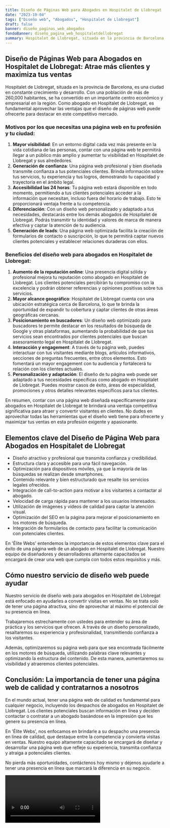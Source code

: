 ```yaml
---
title: Diseño de Páginas Web para Abogados en Hospitalet de Llobregat
date: "2023-10-04"
tags: ["Diseño web", "Abogados", "Hospitalet de Llobregat"]
draft: false
banner: diseño_paginas_web_abogados
fondoBanner: diseño_pagina_web_hospitaletdellobregat
summary: Hospitalet de Llobregat, situada en la provincia de Barcelona, es una ciudad en constante crecimiento y desarrollo. Con una población de más de 260,000 habitantes, se ha convertido en un importante centro económico y empresarial en la región. Como abogado en Hospitalet de Llobregat, es fundamental aprovechar las ventajas que el diseño de páginas web puede ofrecerte para destacar en este competitivo mercado.
---
```



## Diseño de Páginas Web para Abogados en Hospitalet de Llobregat: Atrae más clientes y maximiza tus ventas

Hospitalet de Llobregat, situada en la provincia de Barcelona, es una ciudad en constante crecimiento y desarrollo. Con una población de más de 260,000 habitantes, se ha convertido en un importante centro económico y empresarial en la región. Como abogado en Hospitalet de Llobregat, es fundamental aprovechar las ventajas que el diseño de páginas web puede ofrecerte para destacar en este competitivo mercado.

### Motivos por los que necesitas una página web en tu profesión y tu ciudad:

1. **Mayor visibilidad**: En un entorno digital cada vez más presente en la vida cotidiana de las personas, contar con una página web te permitirá llegar a un público más amplio y aumentar tu visibilidad en Hospitalet de Llobregat y sus alrededores.
2. **Generación de confianza**: Una página web profesional y bien diseñada transmite confianza a tus potenciales clientes. Brinda información sobre tus servicios, tu experiencia y tus logros, demostrando tu capacidad y trayectoria en el ámbito legal.
3. **Accesibilidad las 24 horas**: Tu página web estará disponible en todo momento, permitiendo a tus clientes potenciales acceder a la información que necesitan, incluso fuera del horario de trabajo. Esto te proporcionará ventaja frente a tu competencia.
4. **Diferenciación**: Con un diseño web personalizado y adaptado a tus necesidades, destacarás entre los demás abogados de Hospitalet de Llobregat. Podrás transmitir tu identidad y valores de marca de manera efectiva y captar la atención de tu audiencia.
5. **Generación de leads**: Una página web optimizada facilita la creación de formularios de contacto o suscripción, lo que te permitirá captar nuevos clientes potenciales y establecer relaciones duraderas con ellos.

### Beneficios del diseño web para abogados en Hospitalet de Llobregat:

1. **Aumento de la reputación online**: Una presencia digital sólida y profesional mejora tu reputación como abogado en Hospitalet de Llobregat. Los clientes potenciales percibirán tu compromiso con la excelencia y podrán obtener referencias y opiniones positivas sobre tus servicios.
2. **Mayor alcance geográfico**: Hospitalet de Llobregat cuenta con una ubicación estratégica cerca de Barcelona, lo que te brinda la oportunidad de expandir tu cobertura y captar clientes de otras áreas geográficas cercanas.
3. **Posicionamiento en buscadores**: Un diseño web optimizado para buscadores te permite destacar en los resultados de búsqueda de Google y otras plataformas, aumentando la probabilidad de que tus servicios sean encontrados por clientes potenciales que buscan asesoramiento legal en Hospitalet de Llobregat.
4. **Interacción y engagement**: A través de tu página web, puedes interactuar con tus visitantes mediante blogs, artículos informativos, secciones de preguntas frecuentes, entre otros elementos. Esto fomentará un mayor engagement con tu audiencia y fortalecerá tu relación con los clientes actuales.
5. **Personalización y adaptación**: El diseño de tu página web puede ser adaptado a tus necesidades específicas como abogado en Hospitalet de Llobregat. Puedes mostrar casos de éxito, áreas de especialidad, promociones y otros detalles relevantes específicos para tus clientes.

En resumen, contar con una página web diseñada específicamente para abogados en Hospitalet de Llobregat te brindará una ventaja competitiva significativa para atraer y convertir visitantes en clientes. No dudes en aprovechar todas las herramientas que el diseño web tiene para ofrecerte y maximizar tus ventas en esta profesión exigente y apasionante.

<GifSeo />

<Cta />

## Elementos clave del Diseño de Página Web para Abogados en Hospitalet de Llobregat

- Diseño atractivo y profesional que transmita confianza y credibilidad.
- Estructura clara y accesible para una fácil navegación.
- Optimización para dispositivos móviles, ya que la mayoría de las búsquedas se realizan desde smartphones.
- Contenido relevante y bien estructurado que resalte los servicios legales ofrecidos.
- Integración de call-to-action para motivar a los visitantes a contactar al abogado.
- Velocidad de carga rápida para mantener a los usuarios interesados.
- Utilización de imágenes y vídeos de calidad para captar la atención visual.
- Optimización del SEO en la página para mejorar el posicionamiento en los motores de búsqueda.
- Integración de formularios de contacto para facilitar la comunicación con potenciales clientes.

En 'Élite Webs' entendemos la importancia de estos elementos clave para el éxito de una página web de un abogado en Hospitalet de Llobregat. Nuestro equipo de diseñadores y desarrolladores altamente capacitados se encargará de crear una web que cumpla con todos estos requisitos y más.

## Cómo nuestro servicio de diseño web puede ayudar

Nuestro servicio de diseño web para abogados en Hospitalet de Llobregat está enfocado en ayudarles a convertir visitas en ventas. No se trata solo de tener una página atractiva, sino de aprovechar al máximo el potencial de su presencia en línea.

Trabajaremos estrechamente con ustedes para entender su área de práctica y los servicios que ofrecen. A través de un diseño personalizado, resaltaremos su experiencia y profesionalidad, transmitiendo confianza a los visitantes.

Además, optimizaremos su página web para que sea encontrada fácilmente en los motores de búsqueda, utilizando palabras clave relevantes y optimizando la estructura del contenido. De esta manera, aumentaremos su visibilidad y atraeremos clientes potenciales.

## Conclusión: La importancia de tener una página web de calidad y contratarnos a nosotros

En el mundo actual, tener una página web de calidad es fundamental para cualquier negocio, incluyendo los despachos de abogados en Hospitalet de Llobregat. Los clientes potenciales buscan información en línea y deciden contactar o contratar a un abogado basándose en la impresión que les genere su presencia en línea.

En 'Élite Webs', nos enfocamos en brindarle a su despacho una presencia en línea de calidad, que destaque entre la competencia y convierta visitas en ventas. Nuestro equipo altamente capacitado se encargará de diseñar y desarrollar una página web que refleje su experiencia, transmita confianza y atraiga a potenciales clientes.

No pierda más oportunidades, contáctenos hoy mismo y déjenos ayudarle a tener una presencia en línea que marcará la diferencia en su negocio.

<Video />

<CtaBot job="Abogados" city="Hospitalet de Llobregat" />

<Gmaps query="Hospitalet de Llobregat+españa+maps" />

